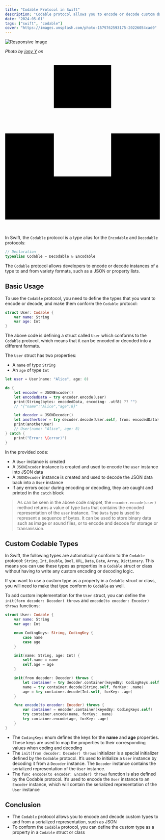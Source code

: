 ```yaml
---
title: "Codable Protocol in Swift"
description: "Codable protocol allows you to encode or decode custom data types to and from formats such as JSON"
date: "2024-05-01"
tags: ["swift", "codable"]
cover: "https://images.unsplash.com/photo-1579762593175-20226054cad0"
---
```


<div class="shadow-wrapper">
<picture class="responsive-picture">
  <source type="image/jxl" srcset="
    https://res.cloudinary.com/paulapplegate-com/image/upload/c_fill,g_auto,x_20,y_20/c_scale,w_2132/e_shadow:75,x_20,y_20/v1738098160/nxkew3ijqzhuvsa3qlvm.jxl 2132w
  " sizes="(min-width: 1200px) 1200px, 100vw"/>
  <source type="image/avif" srcset="
    https://res.cloudinary.com/paulapplegate-com/image/upload/c_fill,g_auto,x_20,y_20/c_scale,w_2132/e_shadow:75,x_20,y_20/v1738098160/nxkew3ijqzhuvsa3qlvm.avif 2132w
  " sizes="(min-width: 1200px) 1200px, 100vw"/>
  <source type="image/jpeg" srcset="
    https://res.cloudinary.com/paulapplegate-com/image/upload/c_fill,g_auto,x_20,y_20/c_scale,w_2132/e_shadow:75,x_20,y_20/v1738098160/nxkew3ijqzhuvsa3qlvm.jpeg 2132w
  " sizes="(min-width: 1200px) 1200px, 100vw"/>
  <img src="https://res.cloudinary.com/paulapplegate-com/image/upload/c_scale,w_6000/e_shadow:75,x_20,y_20/v1738098160/nxkew3ijqzhuvsa3qlvm.jxl" alt="Responsive Image" loading="lazy"></img>
</picture>
</div>
<p class="credit-container">
  <em>Photo by <a href="https://unsplash.com/photos/the-night-sky-is-reflected-in-the-still-water-of-a-lake-uc4pFSDHmfo?utm_content=creditShareLink&utm_medium=referral&utm_source=unsplash">jony Y</a> on</em>
  <svg class="icon" xmlns="http://www.w3.org/2000/svg" viewBox="0 0 448 512">
    <path d="M448,230.17V480H0V230.17H141.13V355.09H306.87V230.17ZM306.87,32H141.13V156.91H306.87Z"/>
  </svg>
</p>


In Swift, the `Codable` protocol is a type alias for the <Notation type="box" color="blue">`Encodable` and `Decodable`</Notation> protocols:

```swift
// Declaration
typealias Codable = Decodable & Encodable
```

The `Codable` protocol <Notation type="underline" color="red">allows developers to encode or decode instances of a type to and from variety formats</Notation>, such as a JSON or property lists.

## Basic Usage

To use the `Codable` protocol, <Notation type="highlight" color="yellow">you need to define the types that you want to encode or decode</Notation>, and make them conform the `Codable` protocol:

```swift
struct User: Codable {
    var name: String
    var age: Int
}
```

The above code is defining a struct called `User` which conforms to the `Codable` protocol, which means that it can be encoded or decoded into a different formats.

The `User` struct has two properties:

- A `name` of type `String`
- An `age` of type `Int`

```swift
let user = User(name: "Alice", age: 8)

do {
    let encoder = JSONEncoder()
    let encodedData = try encoder.encode(user)
    print(String(bytes: encodedData, encoding: .utf8) ?? "")
    // "{"name":"Alice","age":8}"

    let decoder = JSONDecoder()
    let anotherUser = try decoder.decode(User.self, from: encodedData)
    print(anotherUser)
    // User(name: "Alice", age: 8)
} catch {
    print("Error: \(error)")
}
```

In the provided code:

- A `User` instance is created
- A `JSONEncoder` instance is created and used to encode the `user` instance into JSON data
- A `JSONDecoder` instance is created and used to decode the JSON data back into a `User` instance
- If any errors occur during encoding or decoding, they are caught and printed in the `catch` block

> As can be seen in the above code snippet, the `encoder.encode(user)` method returns a value of type `Data` that contains the encoded representation of the `user` instance.
> The `Data` type is used to represent a sequence of bytes. It can be used to store binary data such as image or sound files, or to encode and decode for storage or transmission.

## Custom Codable Types

In Swift, the following types are automatically conform to the `Codable` protocol: `String`, `Int`, `Double`, `Bool`, `URL`, `Data`, `Date`, `Array`, `Dictionary`. This means you can use these types as properties in a `Codable` struct or class without having to write any custom encoding or decoding logic.

If you want to use a custom type as a property in a `Codable` struct or class, you will need to make that type conform to `Codable` as well.

To add custom implementation for the `User` struct, you can define the `init(form decoder: Decoder) throws` and `encode(to encoder: Encoder) throws` functions:

```swift
struct User: Codable {
    var name: String
    var age: Int

    enum CodingKeys: String, CodingKey {
        case name
        case age
    }

    init(name: String, age: Int) {
        self.name = name
        self.age = age
    }

    init(from decoder: Decoder) throws {
        let container = try decoder.container(keyedBy: CodingKeys.self)
        name = try container.decode(String.self, forKey: .name)
        age = try container.decode(Int.self, forKey: .age)
    }

    func encode(to encoder: Encoder) throws {
        var container = encoder.container(keyedBy: CodingKeys.self)
        try container.encode(name, forKey: .name)
        try container.encode(age, forKey: .age)
    }
}
```

- The `CodingKeys` enum defines the keys for the **name** and **age** properties. These keys are used to map the properties to their corresponding values when coding and decoding
- The `init(from decoder: Decoder) throws` initializer is a special initializer defined by the `Codable` protocol. It’s used to initialize a `User` instance by decoding it from a `Decoder` instance. The `Decoder` instance contains the serialized representation of the `User` instance.
- The `func encode(to encoder: Encoder) throws` function is also defined by the Codable protocol. It’s used to encode the `User` instance to an `Encoder` instance, which will contain the serialized representation of the `User` instance

## Conclusion

- The `Codable` protocol allows you to encode and decode custom types to and from a serialized representation, such as JSON
- To conform the `Codable` protocol, you can define the custom type as a property in a `Codable` struct or class
